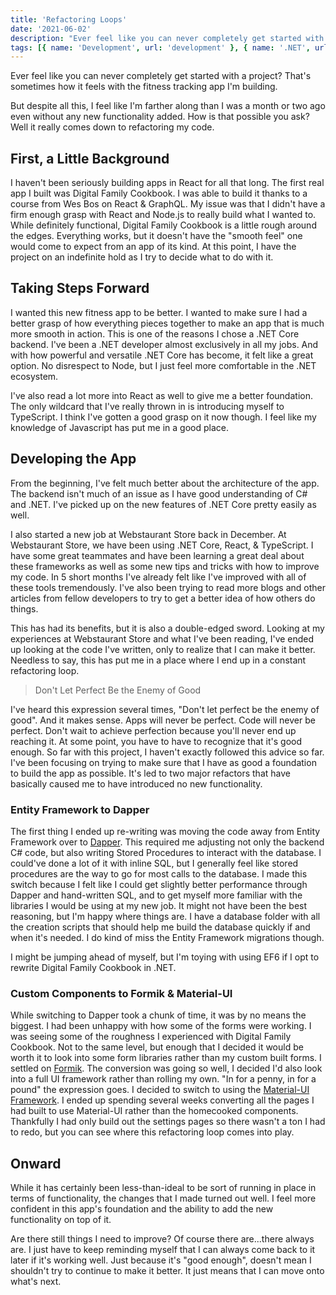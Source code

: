 ```yaml
---
title: 'Refactoring Loops'
date: '2021-06-02'
description: "Ever feel like you can never completely get started with a project? That's sometimes how it feels with the fitness tracking app I'm building."
tags: [{ name: 'Development', url: 'development' }, { name: '.NET', url: 'dotnet' }, { name: 'React', url: 'react' }]
---
```


Ever feel like you can never completely get started with a project? That's sometimes how it feels with the fitness tracking app I'm building.

But despite all this, I feel like I'm farther along than I was a month or two ago even without any new functionality added. How is that possible you ask? Well it really comes down to refactoring my code.

<PostImage src="/images/posts/2021-06-02-refactoring-loops/code.jpg" alt="Computer Code" width={2560} height={1704} centered shadowed={false} />

## First, a Little Background

I haven't been seriously building apps in React for all that long. The first real app I built was Digital Family Cookbook. I was able to build it thanks to a course from Wes Bos on React & GraphQL. My issue was that I didn't have a firm enough grasp with React and Node.js to really build what I wanted to. While definitely functional, Digital Family Cookbook is a little rough around the edges. Everything works, but it doesn't have the "smooth feel" one would come to expect from an app of its kind. At this point, I have the project on an indefinite hold as I try to decide what to do with it.

## Taking Steps Forward

I wanted this new fitness app to be better. I wanted to make sure I had a better grasp of how everything pieces together to make an app that is much more smooth in action. This is one of the reasons I chose a .NET Core backend. I've been a .NET developer almost exclusively in all my jobs. And with how powerful and versatile .NET Core has become, it felt like a great option. No disrespect to Node, but I just feel more comfortable in the .NET ecosystem.

I've also read a lot more into React as well to give me a better foundation. The only wildcard that I've really thrown in is introducing myself to TypeScript. I think I've gotten a good grasp on it now though. I feel like my knowledge of Javascript has put me in a good place.

## Developing the App

From the beginning, I've felt much better about the architecture of the app. The backend isn't much of an issue as I have good understanding of C# and .NET. I've picked up on the new features of .NET Core pretty easily as well.

I also started a new job at Webstaurant Store back in December. At Webstaurant Store, we have been using .NET Core, React, & TypeScript. I have some great teammates and have been learning a great deal about these frameworks as well as some new tips and tricks with how to improve my code. In 5 short months I've already felt like I've improved with all of these tools tremendously. I've also been trying to read more blogs and other articles from fellow developers to try to get a better idea of how others do things.

This has had its benefits, but it is also a double-edged sword. Looking at my experiences at Webstaurant Store and what I've been reading, I've ended up looking at the code I've written, only to realize that I can make it better. Needless to say, this has put me in a place where I end up in a constant refactoring loop.

> Don't Let Perfect Be the Enemy of Good

I've heard this expression several times, "Don't let perfect be the enemy of good". And it makes sense. Apps will never be perfect. Code will never be perfect. Don't wait to achieve perfection because you'll never end up reaching it. At some point, you have to have to recognize that it's good enough. So far with this project, I haven't exactly followed this advice so far. I've been focusing on trying to make sure that I have as good a foundation to build the app as possible. It's led to two major refactors that have basically caused me to have introduced no new functionality.

### Entity Framework to Dapper

The first thing I ended up re-writing was moving the code away from Entity Framework over to [Dapper](https://github.com/DapperLib/Dapper). This required me adjusting not only the backend C# code, but also writing Stored Procedures to interact with the database. I could've done a lot of it with inline SQL, but I generally feel like stored procedures are the way to go for most calls to the database. I made this switch because I felt like I could get slightly better performance through Dapper and hand-written SQL, and to get myself more familiar with the libraries I would be using at my new job. It might not have been the best reasoning, but I'm happy where things are. I have a database folder with all the creation scripts that should help me build the database quickly if and when it's needed. I do kind of miss the Entity Framework migrations though.

I might be jumping ahead of myself, but I'm toying with using EF6 if I opt to rewrite Digital Family Cookbook in .NET.

### Custom Components to Formik & Material-UI

While switching to Dapper took a chunk of time, it was by no means the biggest. I had been unhappy with how some of the forms were working. I was seeing some of the roughness I experienced with Digital Family Cookbook. Not to the same level, but enough that I decided it would be worth it to look into some form libraries rather than my custom built forms. I settled on [Formik](https://formik.org/). The conversion was going so well, I decided I'd also look into a full UI framework rather than rolling my own. "In for a penny, in for a pound" the expression goes. I decided to switch to using the [Material-UI Framework](https://material-ui.com/). I ended up spending several weeks converting all the pages I had built to use Material-UI rather than the homecooked components. Thankfully I had only build out the settings pages so there wasn't a ton I had to redo, but you can see where this refactoring loop comes into play.

## Onward

While it has certainly been less-than-ideal to be sort of running in place in terms of functionality, the changes that I made turned out well. I feel more confident in this app's foundation and the ability to add the new functionality on top of it.

Are there still things I need to improve? Of course there are...there always are. I just have to keep reminding myself that I can always come back to it later if it's working well. Just because it's "good enough", doesn't mean I shouldn't try to continue to make it better. It just means that I can move onto what's next.
